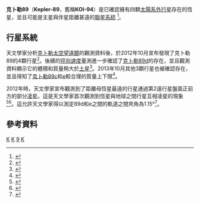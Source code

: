 {{noteTA
|G1=Astronomy
|G2=單位
|1=zh-cn:空间望远镜; zh-tw:太空望遠鏡; zh-hk:太空望遠鏡;
|2=zh-cn:开普勒; zh-tw:克卜勒; zh-hk:開普勒
}}
{{Starbox begin
| name = Kepler-89
}}
{{Starbox observe
| epoch = 
| ra =  19:49:20.0
| dec =  +41:53:28
| constell = [[天鵝座|天鵝座]]
| appmag_v = 12.4
}}
{{Starbox character
| class = 
}}
{{Starbox astrometry
| radial_v = 
| prop_mo_ra = 
| prop_mo_dec = 
| parallax =
| p_error =
| dist_ly = 
| dist_pc = 
| absmag_v =
}}
{{Starbox detail
| mass = 1.25 ± 0.04
| radius = 1.656
| temperature = 6116
| metal_fe = -0.01 ± 0.04
| luminosity=
| age_gyr = 3.9 ± 0.3
}}
{{Starbox catalog
| names = KOI-94
}}
{{Starbox end}}

'''克卜勒89'''（'''Kepler-89'''，舊稱'''KOI-94'''）是已確認擁有四顆[[太陽系外行星|太陽系外行星]]存在的恆星，並且可能是主星與伴星距離甚遠的[[聯星系統|聯星系統]] <ref>{{Cite arXiv | eprint=1309.2559 | last1=Takahashi | first1=Yasuhiro H. | author2=Norio Narita | author3=Teruyuki Hirano | author4=Masayuki Kuzuhara | author5=Motohide Tamura | author6=Tomoyuki Kudo | author7=Nobuhiko Kusakabe | author8=Jun Hashimoto | author9=Bun'ei Sato | displayauthors=40 | title=A Discovery of a Candidate Companion to a Transiting System KOI-94: A   Direct Imaging Study for a Possibility of a False Positive | class=astro-ph. EP | year=2013 | author10=Lyu Abe | author11=Wolfgang Brandner | last12=Brandt | last13=Carson | author14=Thayne Currie | author15=Sebastian Egner | author16=Markus Feldt | author17=Miwa Goto | last18=Grady | author19=Olivier Guyon | author20=Yutaka Hayano | author21=Masahiko Hayashi | last22=Hayashi | author23=Thomas Henning | last24=Hodapp | author25=Miki Ishii | author26=Masanori Iye | author27=Markus Janson | author28=Ryo Kandori | last29=Knapp | author30=Jungmi Kwon }}</ref>。

==行星系統==
天文學家分析[[克卜勒太空望遠鏡|克卜勒太空望遠鏡]]的觀測資料後，於2012年10月宣布發現了克卜勒89的4顆行星<ref>{{Cite arXiv | eprint=1209.4362 | author1=Teruyuki Hirano | author2=Norio Narita | author3=Bun'ei Sato | last4=Takahashi | first4=Yasuhiro H. | author5=Kento Masuda | author6=Yoichi Takeda | author7=Wako Aoki | author8=Motohide Tamura | author9=Yasushi Suto | displayauthors=40| title=Planet-Planet Eclipse and the Rossiter-McLaughlin Effect of a Multiple   Transiting System: Joint Analysis of the Subaru Spectroscopy and the Kepler   Photometry | class=astro-ph. EP | year=2012}}</ref>。後續的[[徑向速度|徑向速度]]量測進一步確認了[[克卜勒89d|克卜勒89d]]的存在，並且觀測資料顯示它的體積和質量稍大於[[土星|土星]]<ref>{{cite journal | title=The Mass of KOI-94d and a Relation for Planet Radius, Mass, and Incident   Flux | doi=10.1088/0004-637X/768/1/14 | year=2013 |journal=The Astrophysical Journal | volume=768 | pages=14 | arxiv=1303.2150 | last1=Weiss | first1=Lauren M. | last2=Marcy | first2=Geoffrey W. | last3=Rowe | first3=Jason F. | last4=Howard | first4=Andrew W. | last5=Isaacson | first5=Howard | last6=Fortney | first6=Jonathan J. | last7=Miller | first7=Neil | last8=Demory | first8=Brice-Olivier | last9=Fischer | first9=Debra A. | last10=Adams | first10=Elisabeth R. | last11=Dupree | first11=Andrea K. | last12=Howell | first12=Steve B. | last13=Kolbl | first13=Rea | last14=Johnson | first14=John Asher | last15=Horch | first15=Elliott P. | last16=Everett | first16=Mark E. | last17=Fabrycky | first17=Daniel C. | last18=Seager | first18=Sara }}</ref>。2013年10月其他3顆行星也被確認存在，並且得知了[[克卜勒89c|克卜勒89c]]和[[克卜勒89e|e]]較合理的質量上下限<ref>{{cite journal | title=Characterization of the KOI-94 System with Transit Timing Variation   Analysis: Implication for the Planet-Planet Eclipse | doi=10.1088/0004-637X/778/2/185 | year=2013  | journal=The Astrophysical Journal | volume=778 | issue=2 | pages=185–200 | arxiv=1310.5771 | last1=Masuda | first1=Kento | last2=Hirano | first2=Teruyuki | last3=Taruya | first3=Atsushi | last4=Nagasawa | first4=Makiko | last5=Suto | first5=Yasushi}}</ref>。

2012年時，天文學家宣布觀測到了距離母恆星最遠的行星通過第2遠行星盤面正前方的部分[[凌_(天體)|凌星]]。這是天文學家首次觀測到恆星與地球之間行星互相凌星的現象<ref name="u-tokyo">{{cite web|url=http://www.u-tokyo.ac.jp/en/todai-research/research-news/first-ever-discovery-of-planet-planet-eclipse/|title=First ever discovery of planet-planet eclipse | UTokyo Research|publisher=u-tokyo.ac.jp|accessdate=2014-01-20|archive-url=https://web.archive.org/web/20131104043242/http://www.u-tokyo.ac.jp/en/todai-research/research-news/first-ever-discovery-of-planet-planet-eclipse/|archive-date=2013-11-04|dead-url=yes}}</ref><ref name="ref-504692851">{{cite arXiv|title=[1209.4362] Planet-Planet Eclipse and the Rossiter-McLaughlin Effect of a Multiple   Transiting System: Joint Analysis of the Subaru Spectroscopy and the Kepler   Photometry|publisher=arxiv.org|year=1970|eprint=1209.4362|author1=Teruyuki Hirano|author2=Norio Narita|author3=Bun'ei Sato|last4=Takahashi|first4=Yasuhiro H.|author5=Kento Masuda|author6=Yoichi Takeda|author7=Wako Aoki|author8=Motohide Tamura|author9=Yasushi Suto|class=astro-ph. EP| displayauthors=40}}</ref>。這允許天文學家得以測定89d和e之間的軌道之間夾角為1.15°<ref>{{cite journal |title=Characterization of the KOI-94 System with Transit Timing Variation   Analysis: Implication for the Planet-Planet Eclipse | doi=10.1088/0004-637X/778/2/185 | year=2013 | journal=The Astrophysical Journal | volume=778 | issue=2 | pages=185–200 | arxiv=1310.5771v2 |last1=Masuda |first1=Kento |last2=Hirano |first2=Teruyuki |last3=Taruya |first3=Atsushi |last4=Nagasawa |first4=Makiko |last5=Suto |first5=Yasushi }}</ref>。

{{OrbitboxPlanet begin
| name = 克卜勒89
| table_ref=
}}
{{OrbitboxPlanet
| exoplanet = [[克卜勒89b|b]]
| mass_earth = <10.5
| period = 3.7
| semimajor = 0.05
| eccentricity = 
| inclination = 89.3
| radius = 0.13}}
{{OrbitboxPlanet
| exoplanet = [[克卜勒89c|c]]
| mass_earth = 7.3-11.8
| period = 10.4
| semimajor = 0.099
| eccentricity = <0.1
| inclination = 88.36
| radius = 0.31
}}
{{OrbitboxPlanet
| exoplanet = [[克卜勒89d|d]]
| mass = 0.33±0.034
| period = 22.3
| semimajor = 0.165
| eccentricity = <0.1
| inclination = 89.871
| radius = 0.83
}}
{{OrbitboxPlanet
| exoplanet = [[克卜勒89e|e]]
| mass_earth = 11.9-15.5
| period = 54.3
| semimajor = 0.298
| eccentricity = <0.1
| inclination = 89.76
| radius = 0.49
}}
{{Orbitbox end}}

==參考資料==
<references/>

{{Stars of Cygnus}}

[[Category:行星系|K]]
[[Category:行星凌變星|K]]
[[Category:KOI天體|9]]
[[Category:天鵝座|K]]